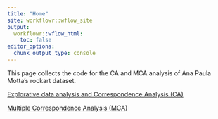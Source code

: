 ---
title: "Home"
site: workflowr::wflow_site
output:
  workflowr::wflow_html:
    toc: false
editor_options:
  chunk_output_type: console
---

This page collects the code for the CA and MCA analysis of Ana Paula Motta's rockart dataset.

[Explorative data analysis and Correspondence Analysis (CA)](CA.html)

[Multiple Correspondence Analysis (MCA)](MCA.html)
